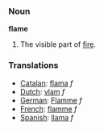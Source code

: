 === Noun ===

'''flame'''

# The visible part of [[fire]].

=== Translations ===
*[[Catalan]]: [[flama]] ''f''
*[[Dutch]]: [[vlam]] ''f''
*[[German]]: [[Flamme]] ''f''
*[[French]]: [[flamme]] ''f''
*[[Spanish]]: [[llama]] ''f''